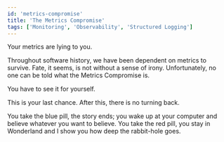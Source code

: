 ```yaml
---
id: 'metrics-compromise'
title: 'The Metrics Compromise'
tags: ['Monitoring', 'Observability', 'Structured Logging']
---
```


Your metrics are lying to you.

Throughout software history, we have been dependent on metrics to survive. Fate, it seems, is not without a sense of irony. Unfortunately, no one can be told what the Metrics Compromise is.

You have to see it for yourself.

This is your last chance. After this, there is no turning back.

You take the blue pill, the story ends; you wake up at your computer and believe whatever you want to believe.
You take the red pill, you stay in Wonderland and I show you how deep the rabbit-hole goes.
